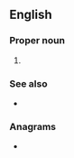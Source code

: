 {{also|APTs|ap'ts}}
==English==

===Proper noun===
{{en-proper noun}}

# {{lb|en|transport}} {{initialism of|en|{{w|Advanced Public Transportation Systems}}}}

===See also===
* {{l|en|IHVS}}

===Anagrams===
* {{anagrams|en|a=apst|ATSP|PATs|PSAT|PTAs|PTSA|TAPs|TPAs|Taps|past|pats|spat|stap|taps}}